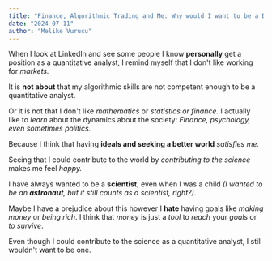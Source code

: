 ```yaml
---
title: "Finance, Algorithmic Trading and Me: Why would I want to be a Deep Learning Researcher instead of a Quantitative Analyst?"
date: "2024-07-11"
author: "Melike Vurucu"
---
```


When I look at LinkedIn and see some people I know **personally** get a position as a quantitative analyst, I remind myself that I don't like working for _markets._

It is **not about** that my algorithmic skills are not competent enough to be a quantitative analyst.

Or it is not that I don't like _mathematics_ or _statistics or finance._ I actually like to _learn_ about the dynamics about the society: _Finance, psychology, even sometimes politics._

Because I think that having **ideals and seeking a better world** _satisfies me._ 

Seeing that I could contribute to the world by _contributing to the science_ makes me feel _happy._

I have always wanted to be a **scientist**, even when I was a child _(I wanted to be an **astronaut**, but it still counts as a scientist, right?)_.

Maybe I have a prejudice about this however I **hate** having goals like _making money_ or _being rich_. I think that _money_ is just a _tool_ to _reach_ your _goals_ or _to survive_.

Even though I could contribute to the science as a quantitative analyst, I still wouldn't want to be one.